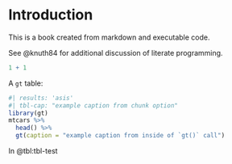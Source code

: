 # Introduction

This is a book created from markdown and executable code.

See @knuth84 for additional discussion of literate programming.

```r
1 + 1
```

A `gt` table:

```r
#| results: 'asis'
#| tbl-cap: "example caption from chunk option" 
library(gt)
mtcars %>%
  head() %>% 
  gt(caption = "example caption from inside of `gt()` call")
```

In @tbl:tbl-test

